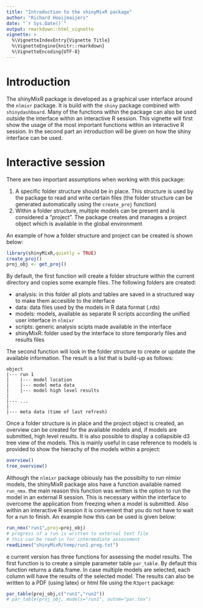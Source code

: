 ```yaml
---
title: "Introduction to the shinyMixR package"
author: "Richard Hooijmaijers"
date: "`r Sys.Date()`"
output: rmarkdown::html_vignette
vignette: >
  %\VignetteIndexEntry{Vignette Title}
  %\VignetteEngine{knitr::rmarkdown}
  %\VignetteEncoding{UTF-8}
---
```


# Introduction

The shinyMixR package is developed as a graphical user interface around the `nlmixr` package. 
It is build with the `shiny` package combined with `shinydashboard`. Many of the functions within the package can also be used outside the interface within an interactive R session. 
This vignette will first show the usage of the most important functions within an interactive R session. In the second part an introduction will be given on how the shiny interface can be used.

# Interactive session

There are two important assumptions when working with this package:

1. A specific folder structure should be in place. This structure is used by the package to read and write certain files (the folder structure can be generated automatically using the `create_proj` function)
2. Within a folder structure, multiple models can be present and is considered a "project". The package creates and manages a project object which is available in the global environment

An example of how a folder structure and project can be created is shown below:

```r
library(shinyMixR,quietly = TRUE)
create_proj()
proj_obj <- get_proj()
```

By default, the first function will create a folder structure within the current directory and copies some example files. The following folders are created:

- analysis: in this folder all plots and tables are saved in a structured way to make them accesible to the interface
- data: data files used by the models in R data format (.rds) 
- models: models, available as separate R scripts according the unified user interface in `nlmixr`
- scripts: generic analysis scipts made available in the interface
- shinyMixR: folder used by the interface to store temporarly files and results files

The second function will look in the folder structure to create or update the available information. The result is a list that is build-up as follows:

```
object
|--- run 1
|    |--- model location
|    |--- model meta data
|    |--- model high level results
|
|--- ...
|
|--- meta data (time of last refresh)
```

Once a folder structure is in place and the project object is created, an overview can be created for the available models and, if models are submitted, high level results. It is also possible to display a collapsible d3 tree view of the models. This is mainly useful in case reference to models is provided to show the hierachy of the models within a project:
```r
overview()
tree_overview()
```
<!-- <a target="_blank" href="out1.pdf">out1.pdf</a><br/> -->
<!-- <a target="_blank" href="out1.html">out1.html</a> -->

Although the `nlmixr` package obiously has the possibilty to run nlmixr models, the shinyMixR package alos have a function available named `run_nmx`. the main reason this function was written is the option to run the model in an external R session. This is necessary within the interface to overcome the application from freezing when a model is submitted. Also within an interactive R session it is convenient that you do not have to wait for a run to finish. An example how this can be used is given below:

```r
run_nmx("run1",proj=proj_obj)
# progress of a run is written to external text file
# this can be read-in for intermediate assessment
readLines("shinyMixR/temp/run1.prog.txt")
```

e current version has three functions for assessing the model results. The first function is to create a simple parameter table `par_table`. By default this function returns a data.frame. In case multiple models are selected, each column will have the results of the selected model. The results can also be written to a PDF (using latex) or html file using the `R3port` package:

```r
par_table(proj_obj,c("run1","run2"))
# par_table(proj_obj, models="run1", outnm="par.tex")
```